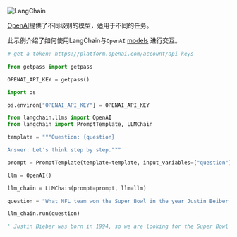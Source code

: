 

<Head>
  <script>
    {
      `(function() {
         var _hmt = _hmt || [];
(function() {
  var hm = document.createElement("script");
  hm.src = "https://hm.baidu.com/hm.js?e60fb290e204e04c5cb6f79b0ac1e697";
  var s = document.getElementsByTagName("script")[0]; 
  s.parentNode.insertBefore(hm, s);
})();
       })();`
    }
  </script>
</Head>

![LangChain](https://pica.zhimg.com/50/v2-56e8bbb52aa271012541c1fe1ceb11a2_r.gif)






[OpenAI](https://platform.openai.com/docs/introduction)提供了不同级别的模型，适用于不同的任务。

此示例介绍了如何使用LangChain与`OpenAI` [models](https://platform.openai.com/docs/models) 进行交互。

``` python
# get a token: https://platform.openai.com/account/api-keys

from getpass import getpass

OPENAI_API_KEY = getpass()
```

```  python
import os

os.environ["OPENAI_API_KEY"] = OPENAI_API_KEY
```

```  python
from langchain.llms import OpenAI
from langchain import PromptTemplate, LLMChain
```

```  python
template = """Question: {question}

Answer: Let's think step by step."""

prompt = PromptTemplate(template=template, input_variables=["question"])
```

```  python
llm = OpenAI()
```
```  python
llm_chain = LLMChain(prompt=prompt, llm=llm)
```
```  python
question = "What NFL team won the Super Bowl in the year Justin Beiber was born?"

llm_chain.run(question)
```
```  python
' Justin Bieber was born in 1994, so we are looking for the Super Bowl winner from that year. The Super Bowl in 1994 was Super Bowl XXVIII, and the winner was the Dallas Cowboys.'
```
